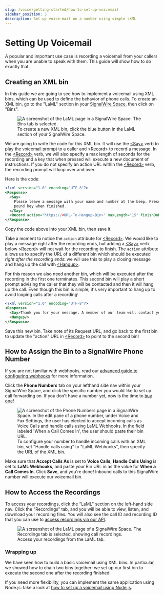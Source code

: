 ```yaml
---
slug: /voice/getting-started/how-to-set-up-voicemail
sidebar_position: 3
description: Set up voice-mail on a number using simple cXML
---
```


# Setting Up Voicemail

A popular and important use case is recording a voicemail from your callers when you are unable to speak with them. This guide will show how to do exactly that.

## Creating an XML bin

In this guide we are going to see how to implement a voicemail using XML bins, which can be used to define the behavior of phone calls. To create an XML bin, go to the "LaML" section in your [SignalWire Space](https://signalwire.com/signin), then click on "Bins".

<figure>
    <img className="img-800" src={require("./xml-bins.webP").default} alt="A screenshot of the LaML page in a SignalWire Space. The Bins tab is selected." />
    <figcaption>To create a new XML bin, click the blue button in the LaML section of your SignalWire Space.</figcaption>
</figure>

We are going to write the code for this XML bin. It will use the [&lt;Say>](/compatibility-api/cxml/voice/say) verb to play the voicemail prompt to a caller and [&lt;Record>](/compatibility-api/cxml/voice/record) to record a message.
In the [&lt;Record>](/compatibility-api/cxml/voice/record) verb, we will also specify a max length of seconds for the recording and a key that when pressed will execute a new document of instructions. If you do not specify an action URL within the [&lt;Record>](/compatibility-api/cxml/voice/record) verb, the recording prompt will loop over and over.

Here is the code:

```xml
<?xml version="1.0" encoding="UTF-8"?>
<Response>
  <Say>
    Please leave a message with your name and number at the beep. Press the
    pound key when finished.
  </Say>
  <Record action="https://<URL-To-Hangup-Bin>" maxLength="15" finishOnKey="#" />
</Response>
```

Copy the code above into your XML bin, then save it.

Take a moment to notice the `action` attribute for [&lt;Record>](/compatibility-api/cxml/voice/record). We would like to play a message right after the recording ends, but
adding a [&lt;Say>](/compatibility-api/cxml/voice/say) verb below [&lt;Record>](pathname:///compatibility-api/cxml/voice/record) will not wait for the recording to finish.
The `action` attribute allows us to specify the URL of a different bin which should be executed _right after the recording ends_: we will use this to play a closing message and hang up the call with [&lt;Hangup>](pathname:///compatibility-api/cxml/voice/hangup).

For this reason we also need another bin, which will be executed after the recording in the first one terminates. This second bin will play a short prompt advising the caller that they will be contacted and then it will hang up the call. Even though this bin is simple, it's very important to hang up to avoid looping calls after a recording!

```xml
<?xml version="1.0" encoding="UTF-8"?>
<Response>
  <Say>Thank you for your message. A member of our team will contact you shortly. Goodbye!</Say>
  <Hangup/>
</Response>
```

Save this new bin. Take note of its Request URL, and go back to the first bin to update the "action" URL in [&lt;Record>](pathname:///compatibility-api/cxml/voice/record) to point to the second bin!

## How to Assign the Bin to a SignalWire Phone Number

If you are not familiar with webhooks, read our [advanced guide to configuring webhooks](/platform/phone-numbers/guides/how-to-configure-your-webhook) for more information.

Click the **Phone Numbers** tab on your lefthand side nav within your SignalWire Space, and click the specific number you would like to set up call forwarding on. 
If you don't have a number yet, now is the time to [buy one](/platform/phone-numbers/getting-started/buying-a-phone-number)!

<figure>
    <img className="img-800" src={require("./number-bin-config.webP").default} alt="A screenshot of the Phone Numbers page in a SignalWire Space. In the edit pane of a phone number, under Voice and Fax Settings, the user has elected to accept incoming calls as Voice Calls and handle calls using LaML Webhooks. In the field labeled 'When a Call Comes In', the user should paste their bin URL." />
    <figcaption>To configure your number to handle incoming calls with an XML bin, set "Handle calls using" to "LaML Webhooks", then specify the URL of the XML bin.</figcaption>
</figure>

Make sure that **Accept Calls As** is set to **Voice Calls**, **Handle Calls Using** is set to **LaML Webhooks**, and paste your Bin URL in as the value for **When a Call Comes In**. Click **Save**, and you're done! Inbound calls to this SignalWire number will execute our voicemail bin.

## How to Access the Recordings

To access your recordings, click the "LaML" section on the left-hand side nav. Click the "Recordings" tab, and you will be able to view, listen, and download your recording files. You will also see the call ID and recording ID that you can use to [access recordings via our API](/rest/compatibility-api/endpoints/retrieve-recording).

<figure>
  <img
    className="img-800"
    src={require("./277409a-Screen_Shot_2021-08-10_at_2.58.18_PM.webP").default}
    alt="A screenshot of the LaML page of a SignalWire Space. The Recordings tab is selected, showing call recordings."
  />
  <figcaption>Access your recordings from the LaML tab.</figcaption>
</figure>

### Wrapping up

We have seen how to build a basic voicemail using XML bins. In
particular, we showed how to chain two bins together: we set up our first bin to
execute the second one after the recording finished.

If you need more flexibility, you can implement the same application using Node.js:
take a look at [how to set up a voicemail using Node.js](/sdks/reference/realtime-sdk/guides/voice/setting-up-voicemail).